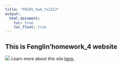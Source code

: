 ```yaml
---
title: "P8105_hw4_fx2212"
output: 
  html_document:
    toc: true
    toc_float: true
---
```

## This is Fenglin'homework_4 website

![](images/museum_cat.jpeg)
Learn more about this site [here](about.html).
